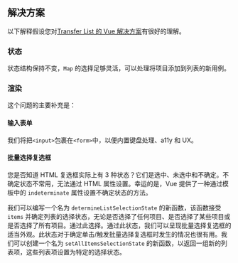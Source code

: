 
## 解决方案

以下解释假设您对[Transfer List 的 Vue 解决方案](/questions/user-interface/transfer-list/vue/solution)有很好的理解。

### 状态

状态结构保持不变，`Map` 的选择足够灵活，可以处理将项目添加到列表的新用例。

### 渲染

这个问题的主要补充是：

#### 输入表单

我们将把`<input>`包裹在`<form>`中，以便内置键盘处理、a11y 和 UX。

#### 批量选择复选框

您是否知道 HTML 复选框实际上有 3 种状态？它们是选中、未选中和不确定。不确定状态不常用，无法通过 HTML 属性设置。幸运的是，Vue 提供了一种通过模板中的 `indeterminate` 属性设置不确定状态的方法。

我们可以编写一个名为 `determineListSelectionState` 的新函数，该函数接受 `items` 并确定列表的选择状态，无论是否选择了任何项目、是否选择了某些项目或是否选择了所有项目。通过此选择。通过此状态，我们可以呈现批量选择复选框的适当外观。此状态对于确定单击/触发批量选择复选框时发生的情况也很有用。我们可以创建一个名为 `setAllItemsSelectionState` 的新函数，以返回一组新的列表项，这些列表项设置为特定的选择状态。

<TestCases />

<A11y />

<Notes />
